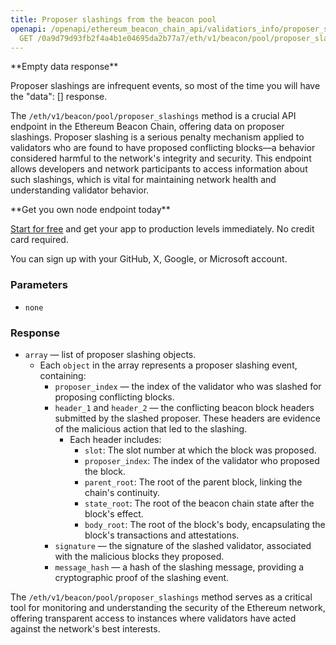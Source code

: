 ---
title: Proposer slashings from the beacon pool
openapi: /openapi/ethereum_beacon_chain_api/validatiors_info/proposer_slashings.json
  GET /0a9d79d93fb2f4a4b1e04695da2b77a7/eth/v1/beacon/pool/proposer_slashings
---

<Note>
**Empty data response**

Proposer slashings are infrequent events, so most of the time you will have the "data": [] response.
</Note>


The `/eth/v1/beacon/pool/proposer_slashings` method is a crucial API endpoint in the Ethereum Beacon Chain, offering data on proposer slashings. Proposer slashing is a serious penalty mechanism applied to validators who are found to have proposed conflicting blocks—a behavior considered harmful to the network's integrity and security. This endpoint allows developers and network participants to access information about such slashings, which is vital for maintaining network health and understanding validator behavior.

<Check>
**Get you own node endpoint today**

[Start for free](https://console.chainstack.com/) and get your app to production levels immediately. No credit card required.

You can sign up with your GitHub, X, Google, or Microsoft account.
</Check>


### Parameters

* `none`

### Response

* `array` — list of proposer slashing objects.
  + Each `object` in the array represents a proposer slashing event, containing:
    - `proposer_index` — the index of the validator who was slashed for proposing conflicting blocks.
    - `header_1` and `header_2` — the conflicting beacon block headers submitted by the slashed proposer. These headers are evidence of the malicious action that led to the slashing.
      * Each header includes:
        + `slot`: The slot number at which the block was proposed.
        + `proposer_index`: The index of the validator who proposed the block.
        + `parent_root`: The root of the parent block, linking the chain's continuity.
        + `state_root`: The root of the beacon chain state after the block's effect.
        + `body_root`: The root of the block's body, encapsulating the block's transactions and attestations.
    - `signature` — the signature of the slashed validator, associated with the malicious blocks they proposed.
    - `message_hash` — a hash of the slashing message, providing a cryptographic proof of the slashing event.

The `/eth/v1/beacon/pool/proposer_slashings` method serves as a critical tool for monitoring and understanding the security of the Ethereum network, offering transparent access to instances where validators have acted against the network's best interests.